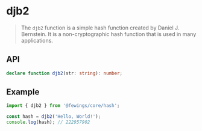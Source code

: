 # djb2

> The `djb2` function is a simple hash function created by Daniel J. Bernstein. It is a non-cryptographic hash function that is used in many applications.

## API

```ts
declare function djb2(str: string): number;
```

## Example

```ts
import { djb2 } from '@fewings/core/hash';

const hash = djb2('Hello, World!');
console.log(hash); // 222957902
```
